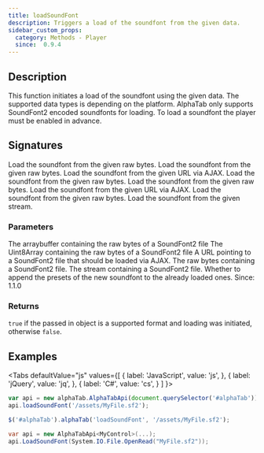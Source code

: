 ```yaml
---
title: loadSoundFont
description: Triggers a load of the soundfont from the given data.
sidebar_custom_props:
  category: Methods - Player
  since:  0.9.4
---
```


<SinceBadge since="0.9.4" />


## Description
This function initiates a load of the soundfont using the given data. The supported data types is depending on the platform. AlphaTab only supports SoundFont2 encoded soundfonts for loading. To load a soundfont the player must be enabled in advance. 	

## Signatures

<TypeTable>
    <TypeRow type="js" name="function loadSoundFont(arraybuffer, append)">
        Load the soundfont from the given raw bytes.
    </TypeRow>
    <TypeRow type="js" name="function loadSoundFont(uint8array, append)">
        Load the soundfont from the given raw bytes.
    </TypeRow>
    <TypeRow type="js" name="function loadSoundFont(url, append)">
        Load the soundfont from the given URL via AJAX.
    </TypeRow>
    <TypeRow type="js" name="alphaTab('loadSoundFont', arraybuffer, append)">
        Load the soundfont from the given raw bytes.
    </TypeRow>
    <TypeRow type="js" name="alphaTab('loadSoundFont', uint8array, append)">
        Load the soundfont from the given raw bytes.
    </TypeRow>
    <TypeRow type="js" name="alphaTab('loadSoundFont', url, append)">
        Load the soundfont from the given URL via AJAX.
    </TypeRow>
    <TypeRow type="net" name="bool LoadSoundFont(byte[] raw, append)">
        Load the soundfont from the given raw bytes.
    </TypeRow>
    <TypeRow type="net" name="bool LoadSoundFont(Stream raw, append)">
        Load the soundfont from the given stream.
    </TypeRow>
</TypeTable>

### Parameters

<ParameterTable>
    <ParameterRow platform="js-jquery" name="arraybuffer" type="ArrayBuffer">
        The arraybuffer containing the raw bytes of a SoundFont2 file
    </ParameterRow>
    <ParameterRow platform="js-jquery" name="uint8array" type="Uint8Array">
        The Uint8Array containing the raw bytes of a SoundFont2 file
    </ParameterRow>
    <ParameterRow platform="js-jquery" name="url" type="string">
        A URL pointing to a SoundFont2 file that should be loaded via AJAX.
    </ParameterRow>
    <ParameterRow platform="net" name="raw" type="byte[]">
        The raw bytes containing a SoundFont2 file.
    </ParameterRow>
    <ParameterRow platform="net" name="raw" type="System.IO.Stream">
        The stream containing a SoundFont2 file.
    </ParameterRow>
    <ParameterRow platform="all" name="append" type="boolean">
        Whether to append the presets of the new soundfont to the already loaded
        ones. <span class="badge badge--info">Since: 1.1.0</span>
    </ParameterRow>
</ParameterTable>

### Returns
`true` if the passed in object is a supported format and loading was initiated, otherwise `false`.

## Examples

<Tabs
  defaultValue="js"
  values={[
    { label: 'JavaScript', value: 'js', },
    { label: 'jQuery', value: 'jq', },
    { label: 'C#', value: 'cs', }
  ]
}>
<TabItem value="js">

```js
var api = new alphaTab.AlphaTabApi(document.querySelector('#alphaTab'));
api.loadSoundFont('/assets/MyFile.sf2');
```

</TabItem>
<TabItem value="jq">

```js
$('#alphaTab').alphaTab('loadSoundFont', '/assets/MyFile.sf2');
```

</TabItem>
<TabItem value="cs">

```csharp
var api = new AlphaTabApi<MyControl>(...);
api.LoadSoundFont(System.IO.File.OpenRead("MyFile.sf2"));
```

</TabItem>
</Tabs>